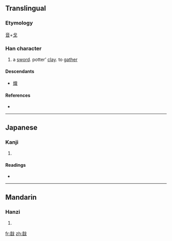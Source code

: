 ==Translingual==

===Etymology===
[[音]]+[[戈]]

===Han character===
{{Han char|rn=62|rad=戈|as=09|sn=13|four=0365<sub>0</sub>|canj=卜日戈 (YAI)}}

# a [[sword]]. potter’ [[clay]]. to [[gather]]

====Descendants====
* [[熾]]

====References====
* {{Han ref|kx=0413.160|dkj=11615|dj=0756.100|hdz=21409.040|uh=6220|ud=25120|bh=DD72|bd=56690}}

----

==Japanese==

===Kanji===
{{ja-kanji|grade=|rs=戈09}}

# {{defn|Japanese}}

====Readings====
* {{ja-readings|on=[[しょく]] (shoku), [[しき]] (shiki), [[し]] (shi)|kun=}}

----

==Mandarin==

===Hanzi===
{{cmn-hanzi|pin=[[shì]] ([[shi4]])|wg=shih<sup>4</sup>}}

# {{defn|Mandarin}}

[[fr:戠]]
[[zh:戠]]